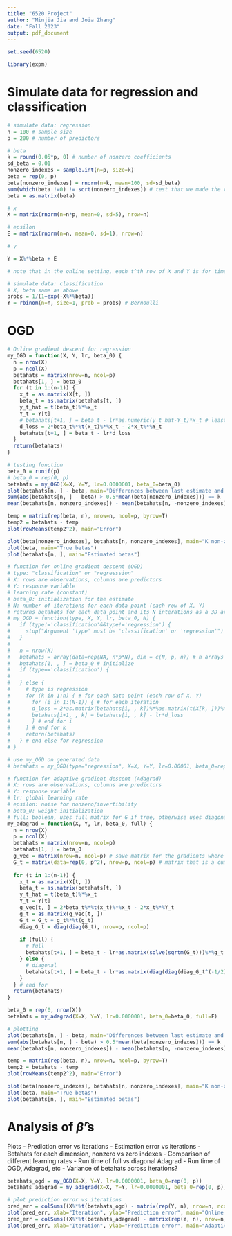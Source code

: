 ```yaml
---
title: "6520 Project"
author: "Minjia Jia and Joia Zhang"
date: "Fall 2023"
output: pdf_document
---
```

```r
set.seed(6520)

library(expm)
```

# Simulate data for regression and classification
```r
# simulate data: regression
n = 100 # sample size
p = 200 # number of predictors

# beta
k = round(0.05*p, 0) # number of nonzero coefficients
sd_beta = 0.01
nonzero_indexes = sample.int(n=p, size=k)
beta = rep(0, p)
beta[nonzero_indexes] = rnorm(n=k, mean=100, sd=sd_beta)
sum(which(beta !=0) != sort(nonzero_indexes)) # test that we made the right indexes nonzero
beta = as.matrix(beta)

# x
X = matrix(rnorm(n=n*p, mean=0, sd=5), nrow=n)

# epsilon
E = matrix(rnorm(n=n, mean=0, sd=1), nrow=n)

# y

Y = X%*%beta + E

# note that in the online setting, each t^th row of X and Y is for time t
```

```r
# simulate data: classification
# X, beta same as above
probs = 1/(1+exp(-X%*%beta))
Y = rbinom(n=n, size=1, prob = probs) # Bernoulli
```

# OGD

```r
# Online gradient descent for regression
my_OGD = function(X, Y, lr, beta_0) {
  n = nrow(X)
  p = ncol(X)
  betahats = matrix(nrow=n, ncol=p)
  betahats[1, ] = beta_0
  for (t in 1:(n-1)) {
    x_t = as.matrix(X[t, ])
    beta_t = as.matrix(betahats[t, ])
    y_t_hat = t(beta_t)%*%x_t
    Y_t = Y[t]
    # betahats[t+1, ] = beta_t - lr*as.numeric(y_t_hat-Y_t)*x_t # least means squares
    d_loss = 2*beta_t%*%t(x_t)%*%x_t - 2*x_t%*%Y_t
    betahats[t+1, ] = beta_t - lr*d_loss
  }
  return(betahats)
}
```

```r
# testing function
beta_0 = runif(p)
# beta_0 = rep(0, p)
betahats = my_OGD(X=X, Y=Y, lr=0.0000001, beta_0=beta_0)
plot(betahats[n, ] - beta, main="Differences between last estimate and true beta")
sum(abs(betahats[n, ] - beta) > 0.5*mean(beta[nonzero_indexes])) == k
mean(betahats[n, nonzero_indexes]) - mean(betahats[n, -nonzero_indexes])

temp = matrix(rep(beta, n), nrow=n, ncol=p, byrow=T)
temp2 = betahats - temp
plot(rowMeans(temp2^2), main="Error")

plot(beta[nonzero_indexes], betahats[n, nonzero_indexes], main="K non-zero indexes for estimated and true betas")
plot(beta, main="True betas")
plot(betahats[n, ], main="Estimated betas")
```

```r
# function for online gradient descent (OGD)
# type: "classification" or "regresssion"
# X: rows are observations, columns are predictors
# Y: response variable
# learning rate (constant)
# beta_0: initialization for the estimate
# N: number of iterations for each data point (each row of X, Y)
# returns betahats for each data point and its N interations as a 3D array
# my_OGD = function(type, X, Y, lr, beta_0, N) {
#   if (type!='classification'&&type!='regression') {
#     stop("Argument 'type' must be 'classification' or 'regression'")
#   }
#   
#   n = nrow(X)
#   betahats = array(data=rep(NA, n*p*N), dim = c(N, p, n)) # n arrays that are each Nxp arrays
#   betahats[1, , ] = beta_0 # initialize
#   if (type=='classification') {
#     
#   } else {
#     # type is regression
#     for (k in 1:n) { # for each data point (each row of X, Y)
#       for (i in 1:(N-1)) { # for each iteration
#       d_loss = 2*as.matrix(betahats[i, , k])%*%as.matrix(t(X[k, ]))%*%as.matrix(X[k, ])-2*as.matrix(X[k, ])%*%as.matrix(Y[k]) # OLS loss
#       betahats[i+1, , k] = betahats[i, , k] - lr*d_loss
#       } # end for i
#     } # end for k
#     return(betahats)
#   } # end else for regression
# }
```

```r
# use my_OGD on generated data
# betahats = my_OGD(type="regression", X=X, Y=Y, lr=0.00001, beta_0=rep(0, p), N=100)
```

```r
# function for adaptive gradient descent (Adagrad)
# X: rows are observations, columns are predictors
# Y: response variable
# lr: global learning rate
# epsilon: noise for nonzero/invertibility
# beta_0: weight initialization
# full: boolean, uses full matrix for G if true, otherwise uses diagonal elements of G
my_adagrad = function(X, Y, lr, beta_0, full) {
  n = nrow(X)
  p = ncol(X)
  betahats = matrix(nrow=n, ncol=p)
  betahats[1, ] = beta_0
  g_vec = matrix(nrow=n, ncol=p) # save matrix for the gradients where each gradient g_t is the t^{th} row of the matrix
  G_t = matrix(data=rep(0, p^2), nrow=p, ncol=p) # matrix that is a cumulative sum
  
  for (t in 1:(n-1)) {
    x_t = as.matrix(X[t, ])
    beta_t = as.matrix(betahats[t, ])
    y_t_hat = t(beta_t)%*%x_t
    Y_t = Y[t]
    g_vec[t, ] = 2*beta_t%*%t(x_t)%*%x_t - 2*x_t%*%Y_t
    g_t = as.matrix(g_vec[t, ])
    G_t = G_t + g_t%*%t(g_t)
    diag_G_t = diag(diag(G_t), nrow=p, ncol=p)
    
    if (full) {
      # full
      betahats[t+1, ] = beta_t - lr*as.matrix(solve(sqrtm(G_t)))%*%g_t
    } else {
      # diagonal
      betahats[t+1, ] = beta_t - lr*as.matrix(diag(diag(diag_G_t^(-1/2)), nrow=p, ncol=p))%*%g_t
    }
  } # end for
  return(betahats)
}
```

```r
beta_0 = rep(0, nrow(X))
betahats = my_adagrad(X=X, Y=Y, lr=0.0000001, beta_0=beta_0, full=F)

# plotting
plot(betahats[n, ] - beta, main="Differences between last estimate and true beta")
sum(abs(betahats[n, ] - beta) > 0.5*mean(beta[nonzero_indexes])) == k
mean(betahats[n, nonzero_indexes]) - mean(betahats[n, -nonzero_indexes])

temp = matrix(rep(beta, n), nrow=n, ncol=p, byrow=T)
temp2 = betahats - temp
plot(rowMeans(temp2^2), main="Error")

plot(beta[nonzero_indexes], betahats[n, nonzero_indexes], main="K non-zero indexes for estimated and true betas")
plot(beta, main="True betas")
plot(betahats[n, ], main="Estimated betas")
```

# Analysis of $\hat\beta$'s

Plots
- Prediction error vs iterations
- Estimation error vs iterations
- Betahats for each dimension, nonzero vs zero indexes
- Comparison of different learning rates
- Run time of full vs diagonal Adagrad
- Run time of OGD, Adagrad, etc
- Variance of betahats across iterations?

```r
betahats_ogd = my_OGD(X=X, Y=Y, lr=0.0000001, beta_0=rep(0, p))
betahats_adagrad = my_adagrad(X=X, Y=Y, lr=0.0000001, beta_0=rep(0, p), full=F)
```

```r
# plot prediction error vs iterations
pred_err = colSums((X%*%t(betahats_ogd) - matrix(rep(Y, n), nrow=n, ncol=n, byrow=F))^2) # row of the inside matrix is observation, column is iteration
plot(pred_err, xlab="Iteration", ylab="Prediction error", main="Online gradient descent (OGD)")
pred_err = colSums((X%*%t(betahats_adagrad) - matrix(rep(Y, n), nrow=n, ncol=n, byrow=F))^2) # row of the inside matrix is observation, column is iteration
plot(pred_err, xlab="Iteration", ylab="Prediction error", main="Adaptive gradient descent (Adagrad)")
```




